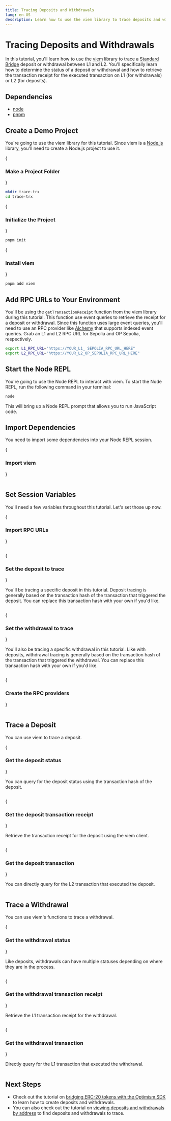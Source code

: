 ```yaml
---
title: Tracing Deposits and Withdrawals
lang: en-US
description: Learn how to use the viem library to trace deposits and withdrawals between L1 and L2.
---
```



# Tracing Deposits and Withdrawals

In this tutorial, you'll learn how to use the [viem](https://viem.sh) library to trace a [Standard Bridge](../bridging/standard-bridge) deposit or withdrawal between L1 and L2.
You'll specifically learn how to determine the status of a deposit or withdrawal and how to retrieve the transaction receipt for the executed transaction on L1 (for withdrawals) or L2 (for deposits).

## Dependencies

*   [node](https://nodejs.org/en/)
*   [pnpm](https://pnpm.io/installation)

## Create a Demo Project

You're going to use the viem library for this tutorial.
Since viem is a [Node.js](https://nodejs.org/en/) library, you'll need to create a Node.js project to use it.

<Steps>
  {<h3>Make a Project Folder</h3>}

  ```bash
  mkdir trace-trx
  cd trace-trx
  ```

  {<h3>Initialize the Project</h3>}

  ```bash
  pnpm init
  ```

  {<h3>Install viem</h3>}

  ```bash
  pnpm add viem 
  ```
</Steps>

## Add RPC URLs to Your Environment

You'll be using the `getTransactionReceipt` function from the viem library during this tutorial. This function use event queries to retrieve the receipt for a deposit or withdrawal.
Since this function uses large event queries, you'll need to use an RPC provider like [Alchemy](https://alchemy.com) that supports indexed event queries.
Grab an L1 and L2 RPC URL for Sepolia and OP Sepolia, respectively.

```bash
export L1_RPC_URL="https://YOUR_L1_ SEPOLIA_RPC_URL_HERE"
export L2_RPC_URL="https://YOUR_L2_OP_SEPOLIA_RPC_URL_HERE"
```

## Start the Node REPL

You're going to use the Node REPL to interact with viem. To start the Node REPL, run the following command in your terminal:

```bash
node
```

This will bring up a Node REPL prompt that allows you to run JavaScript code.

## Import Dependencies

You need to import some dependencies into your Node REPL session.

{<h3>Import viem</h3>}

```js file=<rootDir>/public/tutorials/sdk-trace-txns.js#L3-L4 hash=57a929d665f2e5e4a7ecd085ad3d0b01
```

## Set Session Variables

You'll need a few variables throughout this tutorial. Let's set those up now.

<Steps>
  {<h3>Import RPC URLs</h3>}

  ```js file=<rootDir>/public/tutorials/sdk-trace-txns.js#L9-L10 hash=014f5d17eddb45fc081c7db9f33361b4
  ```

  {<h3>Set the deposit to trace</h3>}

  You'll be tracing a specific deposit in this tutorial. Deposit tracing is generally based on the transaction hash of the transaction that triggered the deposit. You can replace this transaction hash with your own if you'd like.

  ```js file=<rootDir>/public/tutorials/sdk-trace-txns.js#L14 hash=367c797c3e9746addedf43857f789eeb
  ```

  {<h3>Set the withdrawal to trace</h3>}

  You'll also be tracing a specific withdrawal in this tutorial. Like with deposits, withdrawal tracing is generally based on the transaction hash of the transaction that triggered the withdrawal. You can replace this transaction hash with your own if you'd like.

  ```js file=<rootDir>/public/tutorials/sdk-trace-txns.js#L15 hash=545d1eed00ad0a235e2c79c8a87efd30
  ```

  {<h3>Create the RPC providers</h3>}

  ```js file=<rootDir>/public/tutorials/sdk-trace-txns.js#L16-L25 hash=067eb34f545b809ac450a5dd5d06dd09
  ```
</Steps>

## Trace a Deposit

You can use viem to trace a deposit.

<Steps>
  {<h3>Get the deposit status</h3>}

  You can query for the deposit status using the transaction hash of the deposit.

  ```js file=<rootDir>/public/tutorials/sdk-trace-txns.js#L28-L29 hash=bbde51077bd7a3539e03ffc406daf25f
  ```

  {<h3>Get the deposit transaction receipt</h3>}

  Retrieve the transaction receipt for the deposit using the viem client.

  ```js file=<rootDir>/public/tutorials/sdk-trace-txns.js#L32-L34 hash=077581a56fc7b26f62589f0a6ae99e0d
  ```

  {<h3>Get the deposit transaction</h3>}

  You can directly query for the L2 transaction that executed the deposit.

  ```js file=<rootDir>/public/tutorials/sdk-trace-txns.js#L36-L38 hash=c67f0abeef0f2f817b7fb04be8f157a6
  ```
</Steps>

## Trace a Withdrawal

You can use viem's functions to trace a withdrawal.

<Steps>
  {<h3>Get the withdrawal status</h3>}

  Like deposits, withdrawals can have multiple statuses depending on where they are in the process.

  ```js file=<rootDir>/public/tutorials/sdk-trace-txns.js#L40-L42 hash=55ceda3d9d2f9abf037f8b259de14f26
  ```

  {<h3>Get the withdrawal transaction receipt</h3>}

  Retrieve the L1 transaction receipt for the withdrawal.

  ```js file=<rootDir>/public/tutorials/sdk-trace-txns.js#L44-L46 hash=d784970abbfd37215d33274d60173ab2
  ```

  {<h3>Get the withdrawal transaction</h3>}

  Directly query for the L1 transaction that executed the withdrawal.

  ```js file=<rootDir>/public/tutorials/sdk-trace-txns.js#L48-L50 hash=48358bc45243db4e69de6ed3d49a67f9
  ```
</Steps>

## Next Steps

*   Check out the tutorial on [bridging ERC-20 tokens with the Optimism SDK](./cross-dom-bridge-erc20) to learn how to create deposits and withdrawals.
*   You can also check out the tutorial on [viewing deposits and withdrawals by address](./sdk-view-txns) to find deposits and withdrawals to trace.
